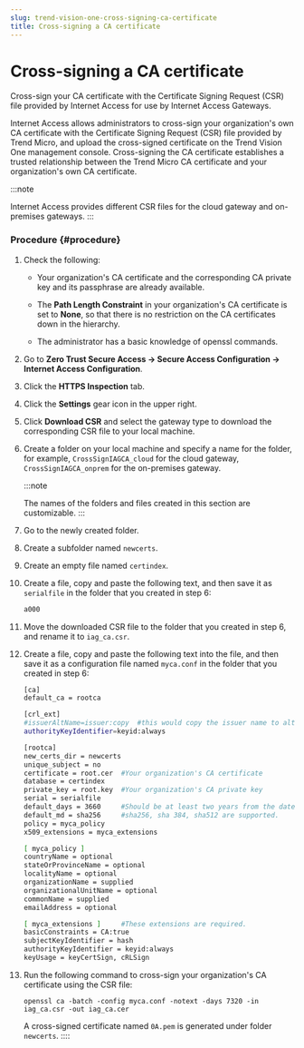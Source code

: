 ```yaml
---
slug: trend-vision-one-cross-signing-ca-certificate
title: Cross-signing a CA certificate
---
```

# Cross-signing a CA certificate

Cross-sign your CA certificate with the Certificate Signing Request (CSR) file provided by Internet Access for use by Internet Access Gateways.

Internet Access allows administrators to cross-sign your organization's own CA certificate with the Certificate Signing Request (CSR) file provided by Trend Micro, and upload the cross-signed certificate on the Trend Vision One management console. Cross-signing the CA certificate establishes a trusted relationship between the Trend Micro CA certificate and your organization's own CA certificate.

:::note

Internet Access provides different CSR files for the cloud gateway and on-premises gateways.
:::

### Procedure {#procedure}

1.  Check the following:

    - Your organization's CA certificate and the corresponding CA private key and its passphrase are already available.

    - The **Path Length Constraint** in your organization's CA certificate is set to **None**, so that there is no restriction on the CA certificates down in the hierarchy.

    - The administrator has a basic knowledge of openssl commands.

2.  Go to **Zero Trust Secure Access → Secure Access Configuration → Internet Access Configuration**.

3.  Click the **HTTPS Inspection** tab.

4.  Click the **Settings** gear icon in the upper right.

5.  Click **Download CSR** and select the gateway type to download the corresponding CSR file to your local machine.

6.  Create a folder on your local machine and specify a name for the folder, for example, `CrossSignIAGCA_cloud` for the cloud gateway, `CrossSignIAGCA_onprem` for the on-premises gateway.

    :::note

    The names of the folders and files created in this section are customizable.
    :::

7.  Go to the newly created folder.

8.  Create a subfolder named `newcerts`.

9.  Create an empty file named `certindex`.

10. Create a file, copy and paste the following text, and then save it as `serialfile` in the folder that you created in step 6:

    ```bash
    a000
    ```

11. Move the downloaded CSR file to the folder that you created in step 6, and rename it to `iag_ca.csr`.

12. Create a file, copy and paste the following text into the file, and then save it as a configuration file named `myca.conf` in the folder that you created in step 6:

    ```bash
    [ca]
    default_ca = rootca

    [crl_ext]
    #issuerAltName=issuer:copy  #this would copy the issuer name to altname
    authorityKeyIdentifier=keyid:always

    [rootca]
    new_certs_dir = newcerts
    unique_subject = no
    certificate = root.cer  #Your organization's CA certificate
    database = certindex
    private_key = root.key  #Your organization's CA private key
    serial = serialfile
    default_days = 3660     #Should be at least two years from the date of cross-signing
    default_md = sha256     #sha256, sha 384, sha512 are supported.
    policy = myca_policy
    x509_extensions = myca_extensions

    [ myca_policy ]
    countryName = optional
    stateOrProvinceName = optional
    localityName = optional
    organizationName = supplied
    organizationalUnitName = optional
    commonName = supplied
    emailAddress = optional

    [ myca_extensions ]     #These extensions are required.
    basicConstraints = CA:true
    subjectKeyIdentifier = hash
    authorityKeyIdentifier = keyid:always
    keyUsage = keyCertSign, cRLSign
    ```

13. Run the following command to cross-sign your organization's CA certificate using the CSR file:

    `openssl ca -batch -config myca.conf -notext -days 7320 -in iag_ca.csr -out iag_ca.cer`

    A cross-signed certificate named `0A.pem` is generated under folder `newcerts`.
::::
